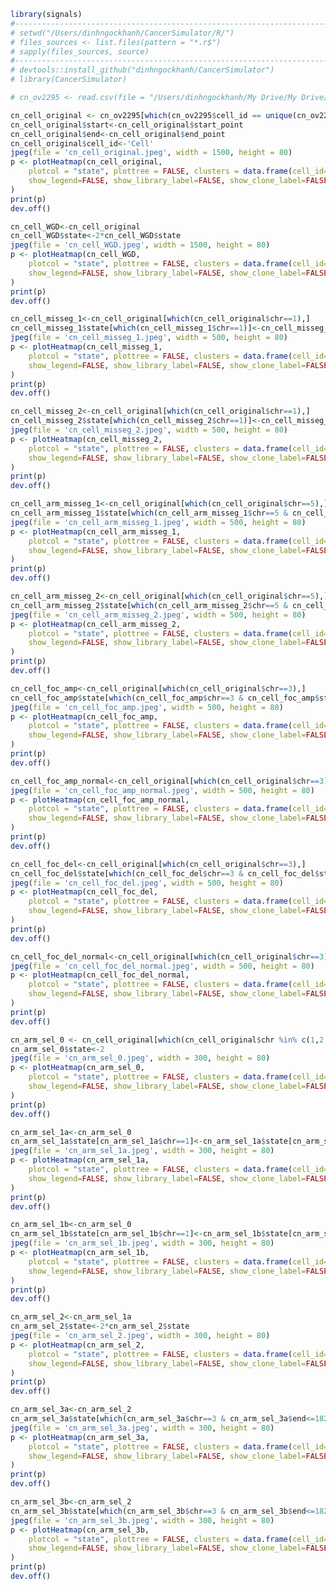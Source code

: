 ```r
library(signals)
#-----------------------------------------------------------------------
# setwd("/Users/dinhngockhanh/CancerSimulator/R/")
# files_sources <- list.files(pattern = "*.r$")
# sapply(files_sources, source)
#-----------------------------------------------------------------------
# devtools::install_github("dinhngockhanh/CancerSimulator")
# library(CancerSimulator)
```

```r
# cn_ov2295 <- read.csv(file = "/Users/dinhngockhanh/My Drive/My Drive/My Drive/RESEARCH AND EVERYTHING/Projects/ST-Cod.Single-cell DNA sequencing/DATA_ov2295/ov2295_cell_cn.csv")
```

```r
cn_cell_original <- cn_ov2295[which(cn_ov2295$cell_id == unique(cn_ov2295$cell_id)[300]), ]
cn_cell_original$start<-cn_cell_original$start_point
cn_cell_original$end<-cn_cell_original$end_point
cn_cell_original$cell_id<-'Cell'
jpeg(file = 'cn_cell_original.jpeg', width = 1500, height = 80)
p <- plotHeatmap(cn_cell_original,
    plotcol = "state", plottree = FALSE, clusters = data.frame(cell_id='Cell',clone_id='A'),
    show_legend=FALSE, show_library_label=FALSE, show_clone_label=FALSE, annofontsize=20, maxCNcol=5
)
print(p)
dev.off()
```

```r
cn_cell_WGD<-cn_cell_original
cn_cell_WGD$state<-2*cn_cell_WGD$state
jpeg(file = 'cn_cell_WGD.jpeg', width = 1500, height = 80)
p <- plotHeatmap(cn_cell_WGD,
    plotcol = "state", plottree = FALSE, clusters = data.frame(cell_id='Cell',clone_id='A'),
    show_legend=FALSE, show_library_label=FALSE, show_clone_label=FALSE, annofontsize=20, maxCNcol=5
)
print(p)
dev.off()
```

```r
cn_cell_misseg_1<-cn_cell_original[which(cn_cell_original$chr==1),]
cn_cell_misseg_1$state[which(cn_cell_misseg_1$chr==1)]<-cn_cell_misseg_1$state[which(cn_cell_misseg_1$chr==1)]+1
jpeg(file = 'cn_cell_misseg_1.jpeg', width = 500, height = 80)
p <- plotHeatmap(cn_cell_misseg_1,
    plotcol = "state", plottree = FALSE, clusters = data.frame(cell_id='Cell',clone_id='A'),
    show_legend=FALSE, show_library_label=FALSE, show_clone_label=FALSE, annofontsize=20, maxCNcol=5
)
print(p)
dev.off()
```

```r
cn_cell_misseg_2<-cn_cell_original[which(cn_cell_original$chr==1),]
cn_cell_misseg_2$state[which(cn_cell_misseg_2$chr==1)]<-cn_cell_misseg_2$state[which(cn_cell_misseg_2$chr==1)]-1
jpeg(file = 'cn_cell_misseg_2.jpeg', width = 500, height = 80)
p <- plotHeatmap(cn_cell_misseg_2,
    plotcol = "state", plottree = FALSE, clusters = data.frame(cell_id='Cell',clone_id='A'),
    show_legend=FALSE, show_library_label=FALSE, show_clone_label=FALSE, annofontsize=20, maxCNcol=5
)
print(p)
dev.off()
```

```r
cn_cell_arm_misseg_1<-cn_cell_original[which(cn_cell_original$chr==5),]
cn_cell_arm_misseg_1$state[which(cn_cell_arm_misseg_1$chr==5 & cn_cell_arm_misseg_1$start>=97*500000)]<-cn_cell_arm_misseg_1$state[which(cn_cell_arm_misseg_1$chr==5 & cn_cell_arm_misseg_1$start>=97*500000)]+1
jpeg(file = 'cn_cell_arm_misseg_1.jpeg', width = 500, height = 80)
p <- plotHeatmap(cn_cell_arm_misseg_1,
    plotcol = "state", plottree = FALSE, clusters = data.frame(cell_id='Cell',clone_id='A'),
    show_legend=FALSE, show_library_label=FALSE, show_clone_label=FALSE, annofontsize=20, maxCNcol=5
)
print(p)
dev.off()
```

```r
cn_cell_arm_misseg_2<-cn_cell_original[which(cn_cell_original$chr==5),]
cn_cell_arm_misseg_2$state[which(cn_cell_arm_misseg_2$chr==5 & cn_cell_arm_misseg_2$start>=97*500000)]<-cn_cell_arm_misseg_2$state[which(cn_cell_arm_misseg_2$chr==5 & cn_cell_arm_misseg_2$start>=97*500000)]-1
jpeg(file = 'cn_cell_arm_misseg_2.jpeg', width = 500, height = 80)
p <- plotHeatmap(cn_cell_arm_misseg_2,
    plotcol = "state", plottree = FALSE, clusters = data.frame(cell_id='Cell',clone_id='A'),
    show_legend=FALSE, show_library_label=FALSE, show_clone_label=FALSE, annofontsize=20, maxCNcol=5
)
print(p)
dev.off()
```

```r
cn_cell_foc_amp<-cn_cell_original[which(cn_cell_original$chr==3),]
cn_cell_foc_amp$state[which(cn_cell_foc_amp$chr==3 & cn_cell_foc_amp$start>=50*500000 & cn_cell_foc_amp$end<=100*500000)]<-cn_cell_foc_amp$state[which(cn_cell_foc_amp$chr==3 & cn_cell_foc_amp$start>=50*500000 & cn_cell_foc_amp$end<=100*500000)]+1
jpeg(file = 'cn_cell_foc_amp.jpeg', width = 500, height = 80)
p <- plotHeatmap(cn_cell_foc_amp,
    plotcol = "state", plottree = FALSE, clusters = data.frame(cell_id='Cell',clone_id='A'),
    show_legend=FALSE, show_library_label=FALSE, show_clone_label=FALSE, annofontsize=20, maxCNcol=5
)
print(p)
dev.off()
```

```r
cn_cell_foc_amp_normal<-cn_cell_original[which(cn_cell_original$chr==3),]
jpeg(file = 'cn_cell_foc_amp_normal.jpeg', width = 500, height = 80)
p <- plotHeatmap(cn_cell_foc_amp_normal,
    plotcol = "state", plottree = FALSE, clusters = data.frame(cell_id='Cell',clone_id='A'),
    show_legend=FALSE, show_library_label=FALSE, show_clone_label=FALSE, annofontsize=20, maxCNcol=5
)
print(p)
dev.off()
```

```r
cn_cell_foc_del<-cn_cell_original[which(cn_cell_original$chr==3),]
cn_cell_foc_del$state[which(cn_cell_foc_del$chr==3 & cn_cell_foc_del$start>=50*500000 & cn_cell_foc_del$end<=100*500000)]<-cn_cell_foc_del$state[which(cn_cell_foc_del$chr==3 & cn_cell_foc_del$start>=50*500000 & cn_cell_foc_del$end<=100*500000)]-1
jpeg(file = 'cn_cell_foc_del.jpeg', width = 500, height = 80)
p <- plotHeatmap(cn_cell_foc_del,
    plotcol = "state", plottree = FALSE, clusters = data.frame(cell_id='Cell',clone_id='A'),
    show_legend=FALSE, show_library_label=FALSE, show_clone_label=FALSE, annofontsize=20, maxCNcol=5
)
print(p)
dev.off()
```

```r
cn_cell_foc_del_normal<-cn_cell_original[which(cn_cell_original$chr==3),]
jpeg(file = 'cn_cell_foc_del_normal.jpeg', width = 500, height = 80)
p <- plotHeatmap(cn_cell_foc_del_normal,
    plotcol = "state", plottree = FALSE, clusters = data.frame(cell_id='Cell',clone_id='A'),
    show_legend=FALSE, show_library_label=FALSE, show_clone_label=FALSE, annofontsize=20, maxCNcol=5
)
print(p)
dev.off()
```

```r
cn_arm_sel_0 <- cn_cell_original[which(cn_cell_original$chr %in% c(1,2,3)),]
cn_arm_sel_0$state<-2
jpeg(file = 'cn_arm_sel_0.jpeg', width = 300, height = 80)
p <- plotHeatmap(cn_arm_sel_0,
    plotcol = "state", plottree = FALSE, clusters = data.frame(cell_id='Cell',clone_id='A'),
    show_legend=FALSE, show_library_label=FALSE, show_clone_label=FALSE, annofontsize=20, maxCNcol=5
)
print(p)
dev.off()
```

```r
cn_arm_sel_1a<-cn_arm_sel_0
cn_arm_sel_1a$state[cn_arm_sel_1a$chr==1]<-cn_arm_sel_1a$state[cn_arm_sel_1a$chr==1]-1
jpeg(file = 'cn_arm_sel_1a.jpeg', width = 300, height = 80)
p <- plotHeatmap(cn_arm_sel_1a,
    plotcol = "state", plottree = FALSE, clusters = data.frame(cell_id='Cell',clone_id='A'),
    show_legend=FALSE, show_library_label=FALSE, show_clone_label=FALSE, annofontsize=20, maxCNcol=5
)
print(p)
dev.off()
```

```r
cn_arm_sel_1b<-cn_arm_sel_0
cn_arm_sel_1b$state[cn_arm_sel_1b$chr==1]<-cn_arm_sel_1b$state[cn_arm_sel_1b$chr==1]+1
jpeg(file = 'cn_arm_sel_1b.jpeg', width = 300, height = 80)
p <- plotHeatmap(cn_arm_sel_1b,
    plotcol = "state", plottree = FALSE, clusters = data.frame(cell_id='Cell',clone_id='A'),
    show_legend=FALSE, show_library_label=FALSE, show_clone_label=FALSE, annofontsize=20, maxCNcol=5
)
print(p)
dev.off()
```

```r
cn_arm_sel_2<-cn_arm_sel_1a
cn_arm_sel_2$state<-2*cn_arm_sel_2$state
jpeg(file = 'cn_arm_sel_2.jpeg', width = 300, height = 80)
p <- plotHeatmap(cn_arm_sel_2,
    plotcol = "state", plottree = FALSE, clusters = data.frame(cell_id='Cell',clone_id='A'),
    show_legend=FALSE, show_library_label=FALSE, show_clone_label=FALSE, annofontsize=20, maxCNcol=5
)
print(p)
dev.off()
```

```r
cn_arm_sel_3a<-cn_arm_sel_2
cn_arm_sel_3a$state[which(cn_arm_sel_3a$chr==3 & cn_arm_sel_3a$end<=182*500000)]<-cn_arm_sel_3a$state[which(cn_arm_sel_3a$chr==3 & cn_arm_sel_3a$end<=182*500000)]+1
jpeg(file = 'cn_arm_sel_3a.jpeg', width = 300, height = 80)
p <- plotHeatmap(cn_arm_sel_3a,
    plotcol = "state", plottree = FALSE, clusters = data.frame(cell_id='Cell',clone_id='A'),
    show_legend=FALSE, show_library_label=FALSE, show_clone_label=FALSE, annofontsize=20, maxCNcol=5
)
print(p)
dev.off()
```

```r
cn_arm_sel_3b<-cn_arm_sel_2
cn_arm_sel_3b$state[which(cn_arm_sel_3b$chr==3 & cn_arm_sel_3b$end<=182*500000)]<-cn_arm_sel_3b$state[which(cn_arm_sel_3b$chr==3 & cn_arm_sel_3b$end<=182*500000)]-1
jpeg(file = 'cn_arm_sel_3b.jpeg', width = 300, height = 80)
p <- plotHeatmap(cn_arm_sel_3b,
    plotcol = "state", plottree = FALSE, clusters = data.frame(cell_id='Cell',clone_id='A'),
    show_legend=FALSE, show_library_label=FALSE, show_clone_label=FALSE, annofontsize=20, maxCNcol=5
)
print(p)
dev.off()
```



```r
```
